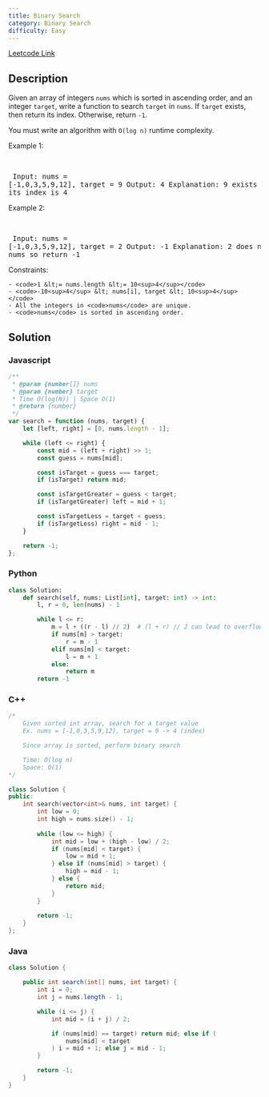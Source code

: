```yaml
---
title: Binary Search
category: Binary Search
difficulty: Easy
---
```


<Callout>

[Leetcode Link](https://leetcode.com/problems/binary-search)

</Callout>

## Description
Given an array of integers <code>nums</code> which is sorted in ascending order, and an integer <code>target</code>, write a function to search <code>target</code> in <code>nums</code>. If <code>target</code> exists, then return its index. Otherwise, return <code>-1</code>.

You must write an algorithm with <code>O(log n)</code> runtime complexity.

 
Example 1:

<br /><pre className="overflow-x-auto">
Input: nums = [-1,0,3,5,9,12], target = 9
Output: 4
Explanation: 9 exists in nums and its index is 4
</pre>

Example 2:

<br /><pre className="overflow-x-auto">
Input: nums = [-1,0,3,5,9,12], target = 2
Output: -1
Explanation: 2 does not exist in nums so return -1
</pre>

 
Constraints:


	- <code>1 &lt;= nums.length &lt;= 10<sup>4</sup></code>
	- <code>-10<sup>4</sup> &lt; nums[i], target &lt; 10<sup>4</sup></code>
	- All the integers in <code>nums</code> are unique.
	- <code>nums</code> is sorted in ascending order.



## Solution

### Javascript
```javascript
/**
 * @param {number[]} nums
 * @param {number} target
 * Time O(log(N)) | Space O(1)
 * @return {number}
 */
var search = function (nums, target) {
    let [left, right] = [0, nums.length - 1];

    while (left <= right) {
        const mid = (left + right) >> 1;
        const guess = nums[mid];

        const isTarget = guess === target;
        if (isTarget) return mid;

        const isTargetGreater = guess < target;
        if (isTargetGreater) left = mid + 1;

        const isTargetLess = target < guess;
        if (isTargetLess) right = mid - 1;
    }

    return -1;
};

```
### Python
```python
class Solution:
    def search(self, nums: List[int], target: int) -> int:
        l, r = 0, len(nums) - 1

        while l <= r:
            m = l + ((r - l) // 2)  # (l + r) // 2 can lead to overflow
            if nums[m] > target:
                r = m - 1
            elif nums[m] < target:
                l = m + 1
            else:
                return m
        return -1

```
### C++
```cpp
/*
    Given sorted int array, search for a target value
    Ex. nums = [-1,0,3,5,9,12], target = 9 -> 4 (index)

    Since array is sorted, perform binary search

    Time: O(log n)
    Space: O(1)
*/

class Solution {
public:
    int search(vector<int>& nums, int target) {
        int low = 0;
        int high = nums.size() - 1;
        
        while (low <= high) {
            int mid = low + (high - low) / 2;
            if (nums[mid] < target) {
                low = mid + 1;
            } else if (nums[mid] > target) {
                high = mid - 1;
            } else {
                return mid;
            }
        }
        
        return -1;
    }
};

```
### Java
```java
class Solution {

    public int search(int[] nums, int target) {
        int i = 0;
        int j = nums.length - 1;

        while (i <= j) {
            int mid = (i + j) / 2;

            if (nums[mid] == target) return mid; else if (
                nums[mid] < target
            ) i = mid + 1; else j = mid - 1;
        }

        return -1;
    }
}

```


